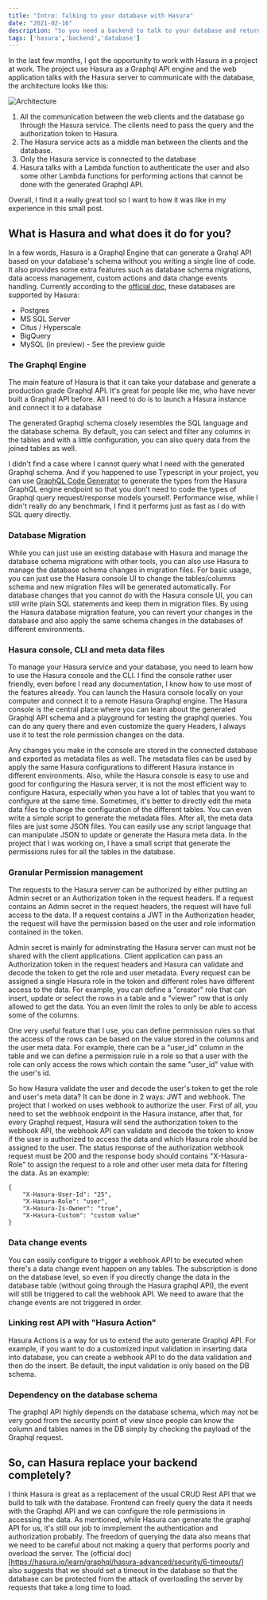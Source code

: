 ```yaml
---
title: "Intro: Talking to your database with Hasura"
date: "2021-02-16"
description: "So you need a backend to talk to your database and return the data to your web clients. Instead of building the API service yourself, there's a simpler and quicker solution: Hasura"
tags: ['hasura','backend','database']
---
```


In the last few months, I got the opportunity to work with Hasura in a project at work. The project use Hasura as a Graphql API engine and the web application talks with
the Hasura server to communicate with the database, the architecture looks like this:

![Architecture](./images/hasura-simple-architecture.png)

1. All the communication between the web clients and the database go through the Hasura service. The clients need to pass the query and the authorization token to Hasura.
2. The Hasura service acts as a middle man between the clients and the database.
3. Only the Hasura service is connected to the database
4. Hasura talks with a Lambda function to authenticate the user and also some other Lambda functions for performing actions that cannot be done with the generated Graphql API.

Overall, I find it a really great tool so I want to how it was like in my experience in this small post.

## What is Hasura and what does it do for you?

In a few words, Hasura is a Graphql Engine that can generate a Grahql API based on your database's schema without you writing a single line of code. It also provides some extra features such as database schema migrations, data access management, custom actions and data change events handling. Currently according to the [official doc](https://hasura.io/docs/latest/graphql/core/databases/index.html), these databases are supported by Hasura:
* Postgres
* MS SQL Server
* Citus / Hyperscale
* BigQuery
* MySQL (in preview) - See the preview guide

### The Graphql Engine

The main feature of Hasura is that it can take your database and generate a production grade Graphql API. It's great for people like me, who have never built a Graphql API before. All I need to do is to launch a Hasura instance and connect it to a database 

The generated Graphql schema closely resembles the SQL language and the database schema. By default, you can select and filter any columns in the tables and with a little configuration, you can also query data from the joined tables as well.

I didn't find a case where I cannot query what I need with the generated Graphql schema. And if you happened to use Typescript in your project, you can use [GraphQL Code Generator](https://www.graphql-code-generator.com/) to generate the types from the Hasura GraphQL engine endpoint so that you don't need to code the types of Graphql query request/response models yourself. Performance wise, while I didn't really do any benchmark, I find it performs just as fast as I do with SQL query directly.

### Database Migration
While you can just use an existing database with Hasura and manage the database schema migrations with other tools, you can also use Hasura to manage the database schema changes in migration files. For basic usage, you can just use the Hasura console UI to change the tables/columns schema and new migration files will be generated automatically. For database changes that you cannot do with the Hasura console UI, you can still write plain SQL statements and keep them in migration files. By using the Hasura database migration feature, you can revert your changes in the database and also apply the same schema changes in the databases of different environments.

### Hasura console, CLI and meta data files
To manage your Hasura service and your database, you need to learn how to use the Hasura console and the CLI. I find the console rather user friendly, even before I read any documentation, I know how to use most of the features already. You can launch the Hasura console locally on your computer and connect it to a remote Hasura Graphql engine. The Hasura console is the central place where you can learn about the generated Graphql API schema and a playground for testing the graphql queries. You can do any query there and even customize the query Headers, I always use it to test the role permission changes on the data.

Any changes you make in the console are stored in the connected database and exported as metadata files as well. The metadata files can be used by apply the same Hasura configurations to different Hasura instance in different environments. Also, while the Hasura console is easy to use and good for configuring the Hasura server, it is not the most efficient way to configure Hasura, especially when you have a lot of tables that you want to configure at the same time. Sometimes, it's better to directly edit the meta data files to change the configuration of the different tables. You can even write a simple script to generate the metadata files. After all, the meta data files are just some JSON files. You can easily use any script language that can manipulate JSON to update or generate the Hasura meta data. In the project that I was working on, I have a small script that generate the permissions rules for all the tables in the database.

### Granular Permission management
The requests to the Hasura server can be authorized by either putting an Admin secret or an Authorization token in the request headers. If a request contains an Admin secret in the request headers, the request will have full access to the data. If a request contains a JWT in the Authorization header, the request will have the permission based on the user and role information contained in the token.

Admin secret is mainly for adminstrating the Hasura server can must not be shared with the client applications. Client application can pass an Authorization token in the request headers and Hasura can validate and decode the token to get the role and user metadata. Every request can be assigned a single Hasura role in the token and different roles have different access to the data. For example, you can define a "creator" role that can insert, update or select the rows in a table and a "viewer" row that is only allowed to get the data. You an even limit the roles to only be able to access some of the columns.

One very useful feature that I use, you can define permnission rules so that the access of the rows can be based on the value stored in the columns and the user meta data. For example, there can be a "user_id" column in the table and we can define a permission rule in a role so that a user with the role can only access the rows which contain the same "user_id" value with the user's id.

So how Hasura validate the user and decode the user's token to get the role and user's meta data? It can be done in 2 ways: JWT and webhook. The project that I worked on uses webhook to authorize the user. First of all, you need to set the webhook endpoint in the Hasura instance, after that, for every Graphql request, Hasura will send the authorization token to the webhook API, the webhook API can validate and decode the token to know if the user is authorized to access the data and which Hasura role should be assigned to the user. The status response of the authorization webhook request must be 200 and the response body should contains "X-Hasura-Role" to assign the request to a role and other user meta data for filtering the data. As an example:
```
{
    "X-Hasura-User-Id": "25",
    "X-Hasura-Role": "user",
    "X-Hasura-Is-Owner": "true",
    "X-Hasura-Custom": "custom value"
}
```

### Data change events
You can easily configure to trigger a webhook API to be executed when there's a data change event happen on any tables. The subscription is done on the database level, so even if you directly change the data in the database table (without going through the Hasura graphql API), the event will still be triggered to call the webhook API. We need to aware that the change events are not triggered in order.
### Linking rest API with "Hasura Action"
Hasura Actions is a way for us to extend the auto generate Graphql API. For example, if you want to do a customized input validation in inserting data into database, you can create a webhook API to do the data validation and then do the insert. Be default, the input validation is only based on the DB schema.

### Dependency on the database schema
The graphql API highly depends on the database schema, which may not be very good from the security point of view since people can know the column and tables names in the DB simply by checking the payload of the Graphql request.
## So, can Hasura replace your backend completely?
I think Hasura is great as a replacement of the usual CRUD Rest API that we build to talk with the database. Frontend can freely query the data it needs with the Graphql API and we can configure the role permissions in accessing the data.
As mentioned, while Hasura can generate the graphql API for us, it's still our job to immplement the authentication and authorization probably. The freedom of querying the data also means that we need to be careful about not making a query that performs poorly and overload the server. The (official doc)[https://hasura.io/learn/graphql/hasura-advanced/security/6-timeouts/] also suggests that we should set a timeout in the database so that the database can be protected from the attack of overloading the server by requests that take a long time to load.